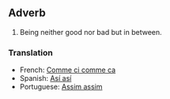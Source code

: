 ==Adverb==
#Being neither good nor bad but in between.

===Translation===
* French: [[Comme ci comme ca]]
* Spanish: [[Así así]]
* Portuguese: [[Assim assim]]